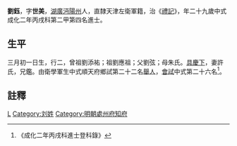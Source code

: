 {{明清人物信息框
| 姓名 = 劉鈺
| 原名 =
| 圖片名稱= 
| 圖片大小 =
| 圖片說明 = 
| 最高職務 =
| 國家 = 大明 
| 爵位 =
| 籍貫 = [[湖廣|湖廣]][[沔陽州|沔陽州]]
| 族裔 = 
| 旗籍 = 
| 字號 = 
| 諡號 =
| 出生日期 = 三月初一日
| 出生地點 =
| 逝世日期 = 
| 逝世地點 =
| 墓葬 =
| 配偶 = 許氏
| 親屬 = 曾祖劉添祐，祖劉應祖，父劉弦，母朱氏
| 出身 =
* 成化二年丙戌科進士
| 經歷 =
| 著作 =  
*
*
*
}}
'''劉鈺'''{{BD|1438年||1497年||}}，字'''世美'''，[[湖廣|湖廣]][[沔陽州|沔陽州]]人，直隸天津左衛軍籍，治《[[禮記|禮記]]》，年二十九歲中式成化二年丙戌科第二甲第四名進士。

== 生平 ==
三月初一日生，行二，曾祖劉添祐；祖劉應祖；父劉弦；母朱氏。[[具慶下|具慶下]]，妻許氏，兄鑑。由衛學軍生中式順天府鄉試第二十二名[[舉人|舉人]]，[[會試|會試]]中式第二十六名<ref>《成化二年丙戌科進士登科錄》</ref>。

==註釋==
{{reflist}}

{{start box}}
{{s-off}}
{{s-before|[[熊祥_(資縣)|熊祥]]}}
{{s-title|明朝處州府知府|成化年間}}
{{s-after|[[郭忠|郭忠]]}}
{{end box}}

{{明朝人物小作品}}
{{成化二年丙戌科殿试金榜}}
[[Category:仙桃人|L]]
[[Category:刘姓|Category:刘姓]]
[[Category:明朝處州府知府|Category:明朝處州府知府]]